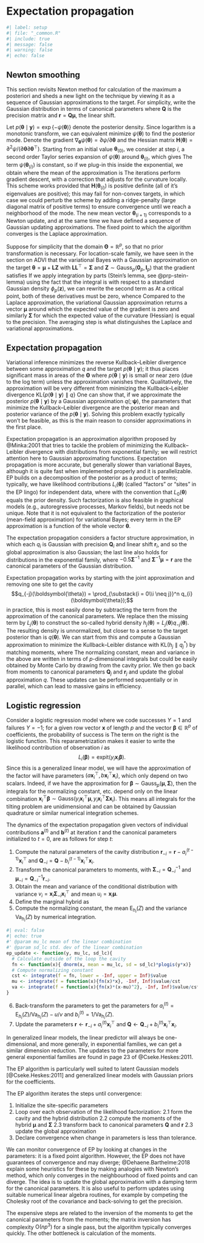 # Expectation propagation


```r
#| label: setup
#| file: "_common.R"
#| include: true
#| message: false
#| warning: false
#| echo: false
```

## Newton smoothing

This section revisits Newton method for calculation of the maximum a posteriori and sheds a new light on the technique by viewing it as a sequence of Gaussian approximations to the target. For simplicity, write the Gaussian distribution in terms of canonical parameters
\begin{align*}
 q(\boldsymbol{\theta}) \propto \exp \left( - \frac{1}{2} \boldsymbol{\theta}^\top \mathbf{Q}\boldsymbol{\theta} + \boldsymbol{\theta}^\top \boldsymbol{r}\right)
\end{align*}
where $\mathbf{Q}$ is the precision matrix and $\boldsymbol{r}=\mathbf{Q}\boldsymbol{\mu},$ the linear shift.


Let $p(\boldsymbol{\theta} \mid \boldsymbol{y})=\exp\{-\psi(\boldsymbol{\theta})\}$ denote the posterior density. Since logarithm is a monotonic transform, we can equivalent minimize $\psi(\boldsymbol{\theta})$ to find the posterior mode.
Denote the gradient $\nabla_{\boldsymbol{\theta}} \psi(\boldsymbol{\theta}) = \partial \psi/\partial \boldsymbol{\theta}$ and the Hessian matrix $\mathbf{H}(\boldsymbol{\theta}) = \partial^2 \psi/(\partial \boldsymbol{\theta}\partial \boldsymbol{\theta}^\top).$ Starting from an initial value $\boldsymbol{\theta}_{(0)},$  we consider at step $i$, a second order Taylor series expansion of $\psi(\boldsymbol{\theta})$ around $\boldsymbol{\theta}_{(i)},$ which gives
\begin{align*}
 \psi(\boldsymbol{\theta}) \approx \psi(\boldsymbol{\theta}_{(i)}) + \nabla_{\boldsymbol{\theta}} \psi(\boldsymbol{\theta}_{(i)})(\boldsymbol{\theta}-\boldsymbol{\theta}_{(i)}) + (\boldsymbol{\theta}-\boldsymbol{\theta}_{(i)})^\top\mathbf{H}(\boldsymbol{\theta}_{(i)})(\boldsymbol{\theta}-\boldsymbol{\theta}_{(i)})
\end{align*}
The term $\psi(\boldsymbol{\theta}_{(i)})$ is constant, so if we plug-in this inside the exponential, we obtain
\begin{align*}
 q_{(i+1)}(\boldsymbol{\theta}) &\propto \exp \left\{ - \frac{1}{2} \boldsymbol{\theta}^\top\mathbf{H}(\boldsymbol{\theta}_{(i)}) \boldsymbol{\theta} + \boldsymbol{\theta}_{(i+1)}^\top\mathbf{H}(\boldsymbol{\theta}_{(i)})\boldsymbol{\theta}\right\}
 \end{align*}
 where the mean of the approximation is
 \begin{align*}
 \boldsymbol{\theta}_{(i+1)} = \boldsymbol{\theta}_{(i)} - \mathbf{H}^{-1}(\boldsymbol{\theta}_{(i)}) \nabla_{\boldsymbol{\theta}} \psi(\boldsymbol{\theta}_{(i)}).
\end{align*}
The iterations perform gradient descent, with a correction that adjusts for the curvature locally.
This scheme works provided that $\mathbf{H}(\boldsymbol{\theta}_{(i)})$ is positive definite (all of it's eigenvalues are positive); this may fail for non-convex targets, in which case we could perturb the scheme by adding a ridge-penalty (large diagonal matrix of positive terms) to ensure convergence until we reach a neighborhood of the mode. The new mean vector $\boldsymbol{\theta}_{(i+1)}$ corresponds to a Newton update, and at the same time we have defined a sequence of Gaussian updating approximations. The fixed point to which the algorithm converges is the Laplace approximation.

Suppose for simplicity that the domain $\boldsymbol{\Theta}=\mathbb{R}^p$, so that no prior transformation is necessary. For location-scale family, we have seen in the section on ADVI that the variational Bayes with a Gaussian approximation on the target $\boldsymbol{\theta} = \boldsymbol{\mu} + \mathbf{L}\boldsymbol{Z}$ with $\mathbf{LL}^\top=\boldsymbol{\Sigma}$ and $\boldsymbol{Z} \sim \mathsf{Gauss}_p(\boldsymbol{0}_p, \mathbf{I}_p)$ that the gradient satisfies
\begin{align*}
 \nabla_{\boldsymbol{\mu}}\mathsf{ELBO}(q)&= -\mathsf{E}_{\boldsymbol{Z}}\{\nabla_{\boldsymbol{\theta}}\psi(\boldsymbol{\theta})\} \\
 \nabla_{\mathbf{L}}\mathsf{ELBO}(q)&= -\mathsf{E}_{\boldsymbol{Z}}\{\nabla_{\boldsymbol{\theta}}\psi(\boldsymbol{\theta})\boldsymbol{Z}^\top\} + \mathbf{L}^{-\top}
\end{align*}
If we apply integration by parts (Stein's lemma, see @prp-stein-lemma) using the fact that the integral is with respect to a standard Gaussian density $\phi_p(\boldsymbol{z}),$ we can rewrite the second term as
\begin{align*}
  \nabla_{\mathbf{L}}\mathsf{ELBO}(q)&= -\mathsf{E}_{\boldsymbol{Z}}\left\{ \frac{\partial^2 \psi(\boldsymbol{\theta})}{\partial \boldsymbol{\theta} \partial \boldsymbol{\theta}^\top}\right\}\mathbf{L} + \mathbf{L}^{-\top}.
\end{align*}
At a critical point, both of these derivatives must be zero, whence
\begin{align*}
 \mathsf{E}_{\boldsymbol{Z}}\{\nabla_{\boldsymbol{\theta}}\psi(\boldsymbol{\theta})\} &= \boldsymbol{0}_p. \\
 \mathsf{E}_{\boldsymbol{Z}}\left\{ \frac{\partial^2 \psi(\boldsymbol{\theta})}{\partial \boldsymbol{\theta} \partial \boldsymbol{\theta}^\top}\right\} &= \boldsymbol{\Sigma}^{-1}.
\end{align*}
Compared to the Laplace approximation, the variational Gaussian approximation returns a vector $\boldsymbol{\mu}$ around which the expected value of the gradient is zero and similarly $\boldsymbol{\Sigma}$ for which the  expected value of the curvature (Hessian) is equal to the precision. The averaging step is what distinguishes the Laplace and variational approximations.




## Expectation propagation

Variational inference minimizes the reverse Kullback--Leibler divergence between some approximation $q$ and the target $p(\boldsymbol{\theta} \mid \boldsymbol{y});$ it thus places significant mass in areas of the $\boldsymbol{\Theta}$ where $p(\boldsymbol{\theta} \mid \boldsymbol{y})$ is small or near zero (due to the log term) unless the approximation vanishes there. Qualitatively, the approximation will be very different from minimizing the Kullback--Leibler divergence  $\mathsf{KL}\{p(\boldsymbol{\theta} \mid \boldsymbol{y}) \parallel q\}$
\begin{align*}
 \mathrm{argmin}_{\boldsymbol{\psi}}  \int_{\boldsymbol{\Theta}}\log \left(\frac{p(\boldsymbol{\theta} \mid \boldsymbol{y}) }{q(\boldsymbol{\theta}; \boldsymbol{\psi})}\right) p(\boldsymbol{\theta} \mid \boldsymbol{y}) \mathrm{d} \boldsymbol{\theta}.
\end{align*}
One can show that, if we approximate the posterior $p(\boldsymbol{\theta} \mid \boldsymbol{y})$ by a Gaussian approximation $q(; \boldsymbol{\psi})$, the parameters that minimize the Kullback--Leibler divergence are the posterior mean and posterior variance of the $p(\boldsymbol{\theta} \mid \boldsymbol{y}).$ Solving this problem exactly typically won't be feasible, as this is the main reason to consider approximations in the first place.

Expectation propagation is an approximation algorithm proposed by @Minka:2001 that tries to tackle the problem of minimizing the Kullback--Leibler divergence with distributions from exponential family; we will restrict attention here to Gaussian approximating functions. Expectation propagation is more accurate, but generally slower than variational Bayes, although it is quite fast when implemented properly and it is parallelizable. EP builds on a decomposition of the posterior as a product of terms; typically, we have likelihood contributions $L_i(\boldsymbol{\theta})$  (called "factors" or "sites" in the EP lingo) for independent data, where
\begin{align*}
 p(\boldsymbol{\theta} \mid \boldsymbol{y}) \propto p(\boldsymbol{\theta}) \prod_{i=1}^n L_i(\boldsymbol{\theta}) = \prod_{i=0}^n L_i(\boldsymbol{\theta})
\end{align*}
with  the convention that $L_0(\boldsymbol{\theta})$ equals the prior density. Such factorization is also feasible in graphical models (e.g., autoregressive processes, Markov fields), but needs not be unique. Note that it is not equivalent to the factorization of the posterior (mean-field approximation) for variational Bayes; every term in the EP approximation is a function of the whole vector $\boldsymbol{\theta}.$

The expectation propagation considers a factor structure approximation, in which each $q_i$ is Gaussian with precision $\mathbf{Q}_i$ and linear shift $\boldsymbol{r}_i$,
\begin{align*}
 q(\boldsymbol{\theta}) &\propto \prod_{i=1}^n q_i(\boldsymbol{\theta})
 \\& \propto \prod_{i=0}^n \exp \left(-\frac{1}{2} \boldsymbol{\theta}^\top\mathbf{Q}_i\boldsymbol{\theta} + \boldsymbol{\theta}^\top\boldsymbol{r}_i\right)
 \\ &= \exp \left( - \frac{1}{2} \boldsymbol{\theta}^\top \sum_{i=0}^n\mathbf{Q}_i\boldsymbol{\theta} + \boldsymbol{\theta}^\top \sum_{i=0}^n\boldsymbol{r}_i\right)
\end{align*}
and so the global approximation is also Gaussian; the last line also holds for distributions in the exponential family, where $-0.5\boldsymbol{\Sigma}^{-1}$ and $\boldsymbol{\Sigma}^{-1}\boldsymbol{\mu} = \boldsymbol{r}$ are the canonical parameters of the Gaussian distribution.

Expectation propagation works by starting with the joint approximation and removing one site to get the cavity $$q_{-j}(\boldsymbol{\theta}) = \prod_{\substack{i = 0\\i \neq j}}^n q_{i}(\boldsymbol{\theta});$$
in practice, this is most easily done by subtracting the term from the approximation of the canonical parameters. We replace then the missing term by $L_j(\boldsymbol{\theta})$ to construct the so-called hybrid density $h_j(\boldsymbol{\theta}) = L_j(\boldsymbol{\theta})q_{-j}(\boldsymbol{\theta}).$ The resulting density is unnormalized, but closer to a sense to the target posterior than is $q(\boldsymbol{\theta}).$ We can start from this and compute a Gaussian approximation to minimize the Kullback--Leibler distance with $\mathsf{KL}(h_j \parallel q^*_j)$ by matching moments, where
\begin{align*}
 c_j &= \int h_j(\boldsymbol{\theta}) \mathrm{d} \boldsymbol{\theta} \\
 \boldsymbol{\mu}_j &= c_{j}^{-1} \int \boldsymbol{\theta} h_j(\boldsymbol{\theta}) \mathrm{d} \boldsymbol{\theta}
 \\ \boldsymbol{\Sigma}_j &= c_j^{-1} (\boldsymbol{\theta} - \boldsymbol{\mu}_j)(\boldsymbol{\theta} - \boldsymbol{\mu}_j)^\top h_j(\boldsymbol{\theta}) \mathrm{d} \boldsymbol{\theta}
\end{align*}
The normalizing constant, mean and variance in the above are written in terms of $p$-dimensional integrals but could be easily obtained by Monte Carlo by drawing from the cavity prior. We then go back from moments to canonical parameters $\mathbf{Q}_j$ and $\boldsymbol{r}_j$ and update the global approximation $q.$ These updates can be performed sequentially or in parallel, which can lead to massive gains in efficiency.

:::{#exm-logistic-ep}

## Logistic regression

Consider a logistic regression model where we code successes $Y=1$ and failures $Y=-1;$ for a given row vector $\mathbf{x}$ of length $p$ and the vector $\boldsymbol{\beta} \in \mathbb{R}^p$ of coefficients, the probability of success is
\begin{align*}
\Pr(Y=1 \mid \mathbf{x}, \boldsymbol{\beta}) = \left\{1+\exp(-\mathbf{x}\boldsymbol{\beta})\right\}^{-1} = \mathrm{expit}(\mathbf{x}\boldsymbol{\beta}).
\end{align*}
The term on the right is the logistic function. This reparametrization makes it easier to write the likelihood contribution of observation $i$ as $$L_i(\boldsymbol{\beta}) = \mathrm{expit}(y_i \mathbf{x}_i\boldsymbol{\beta}).$$ Since this is a generalized linear model, we will have the approximation of the factor will have parameters $(a\mathbf{x}_i^\top, b\mathbf{x}_i^\top\mathbf{x}_i)$, which only depend on two scalars. Indeed, if we have the approximation for $\boldsymbol{\beta} \sim \mathsf{Gauss}_p(\boldsymbol{\mu}, \boldsymbol{\Sigma}),$ then the integrals for the normalizing constant, etc. depend only on the linear combination $\mathbf{x}_i^\top\boldsymbol{\beta} \sim \mathsf{Gauss}(y_i \mathbf{x}_i^\top\boldsymbol{\mu}, y_i \mathbf{x}_i^\top\boldsymbol{\Sigma}\mathbf{x}_i).$ This means all integrals for the tilting problem are unidimensional and can be obtained by Gaussian quadrature or similar numerical integration schemes.

The dynamics of the expectation propagation given vectors of individual contributions $\boldsymbol{a}^{(t)}$ and $\boldsymbol{b}^{(t)}$ at iteration $t$ and the canonical parameters
\begin{align*}
\boldsymbol{r}^{(t)} = \sum_{i=1}^n a_i^{(t)}\mathbf{x}_i^\top, \qquad \mathbf{Q}^{(t)} = \sum_{i=1}^n b_i\mathbf{x}_i^\top\mathbf{x}_i,
\end{align*} initialized to $t=0$, are as follows for step $t$:



1. Compute the natural parameters of the cavity distribution $\boldsymbol{r}_{-i} = \boldsymbol{r} - a_i^{(t-1)}\mathbf{x}_i^\top$ and $\mathbf{Q}_{-i} = \mathbf{Q} - b_i^{(t-1)}\mathbf{x}_i^\top\mathbf{x}_i.$
2. Transform the canonical parameters to moments, with $\boldsymbol{\Sigma}_{-i} = \mathbf{Q}_{-i}^{-1}$ and $\boldsymbol{\mu}_{-i} = \mathbf{Q}_{-i}^{-1}\boldsymbol{r}_{-i}$.
3. Obtain the mean and variance of the conditional distribution with variance $v_i = \mathbf{x}_i\boldsymbol{\Sigma}_{-i}\mathbf{x}_i^\top$ and mean $u_i=\mathbf{x}_i\boldsymbol{\mu}.$
4. Define the marginal hybrid as
\begin{align*}
h_i(z) \propto \mathrm{expit}(y_iz) \exp\left\{-\frac{(z-u)^2}{2v}\right\}.
\end{align*}
5. Compute the normalizing constant, the mean $\mathsf{E}_{h_i}(Z)$ and the variance $\mathsf{Va}_{h_i}(Z)$ by numerical integration.
```r
#| eval: false
#| echo: true
#' @param mu_lc mean of the linear combination
#' @param sd_lc std. dev of the linear combination
ep_update <- function(y, mu_lc, sd_lc){
  # Calculate outside of the loop the cavity
  fn <- function(x){ dnorm(x, mean = mu_lc, sd = sd_lc)*plogis(y*x)}
  # Compute normalizing constant
  cst <- integrate(f = fn, lower = -Inf, upper = Inf)$value
  mu <- integrate(f = function(x){fn(x)*x}, -Inf, Inf)$value/cst
  va <- integrate(f = function(x){fn(x)*(x-mu)^2}, -Inf, Inf)$value/cst
}
```
6. Back-transform the parameters to get the parameters for $a_i^{(t)} = \mathsf{E}_{h_i}(Z)/\mathsf{Va}_{h_i}(Z) - u/v$ and $b_i^{(t)} = 1/\mathsf{Va}_{h_i}(Z).$
7. Update the parameters $\boldsymbol{r} \gets \boldsymbol{r}_{-i} + a_i^{(t)}\mathbf{x}_i^\top$ and $\mathbf{Q} \gets \mathbf{Q}_{-i} + b_i^{(t)}\mathbf{x}_i^\top\mathbf{x}_i.$

<!--
Given the mean and variance of the cavity, denoted $\boldsymbol{\mu}_{-j}$ and $\boldsymbol{\Sigma}_{-j},$ and with $s_j = \mathbf{x}_j\boldsymbol{\Sigma}_{-j}\mathbf{x}_j^\top$, the updated mean and variance are
\begin{align*}
\boldsymbol{\mu}_j^* &= \boldsymbol{\mu}_{-j} s_j^{-1}\boldsymbol{\Sigma}_{-j}\mathbf{x}^\top \{\mathbf{E}(Z_j) -\mathbf{x}_j\boldsymbol{\mu}_{-j}\} \\
\boldsymbol{\Sigma}_{j} &=\boldsymbol{\Sigma}_{-j} + s_j^{-2}\boldsymbol{\Sigma}_{-j}\mathbf{x}^\top_j\left\{\mathsf{Var}(Z_j) - s_j\right\}\mathbf{x}_j\boldsymbol{\Sigma}_{-j}
\end{align*}
where $Z_j$ has distribution proportional to $L_j(z) \times \phi(z; \mathbf{x}_j\boldsymbol{\mu}_j, \mathbf{x}_j\boldsymbol{\Sigma}_{-j}\mathbf{x}_j^\top),$ where $\phi(\cdot; \mu, \sigma^2)$ denotes the density of a Gaussian random variable.
-->



In generalized linear models, the linear predictor will always be one-dimensional, and more generally, in exponential families, we can get a similar dimension reduction. The updates to the parameters for more general exponential families are found in page 23 of @Cseke.Heskes:2011.


:::

The EP algorithm is particularly well suited to latent Gaussian models [@Cseke.Heskes:2011] and generalized linear models with Gaussian priors for the coefficients.


The EP algorithm iterates the steps until convergence:

1. Initialize the site-specific parameters
2. Loop over each observation of the likelihood factorization:
    2.1 form the cavity and the hybrid distribution
    2.2 compute the moments of the hybrid $\boldsymbol{\mu}$ and $\boldsymbol{\Sigma}$
    2.3 transform back to canonical parameters $\mathbf{Q}$ and $\boldsymbol{r}$
    2.3 update the global approximation
3. Declare convergence when change in parameters is less than tolerance.


We can monitor convergence of EP by looking at changes in the parameters: it is a fixed point algorithm. However, the EP does not have guarantees of convergence and may diverge; @Dehaene.Barthelme:2018 explain some heuristics for these by making analogies with Newton's method, which only converges in the neighbourhood of fixed points and can diverge. The idea is to update the global approximation with a damping term for the canonical parameters. It is also useful to perform updates using suitable numerical linear algebra routines, for example by competing the Cholesky root of the covariance and back-solving to get the precision.

The expensive steps are related to the inversion of the moments to get the canonical parameters from the moments; the matrix inversion has complexity $\mathrm{O}(np^3)$ for a single pass, but the algorithm typically converges quickly. The other bottleneck is calculation of the moments.

